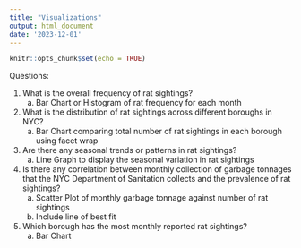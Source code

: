 ```yaml
---
title: "Visualizations"
output: html_document
date: '2023-12-01'
---
```


```r
knitr::opts_chunk$set(echo = TRUE)
```

Questions:

1. What is the overall frequency of rat sightings? 
    a. Bar Chart or Histogram of rat frequency for each month
    
2. What is the distribution of rat sightings across different boroughs in NYC?
    a. Bar Chart comparing total number of rat sightings in each borough using facet wrap
    
3. Are there any seasonal trends or patterns in rat sightings?
    a. Line Graph to display the seasonal variation in rat sightings
    
4. Is there any correlation between monthly collection of garbage tonnages that the NYC Department of Sanitation collects and the prevalence of rat sightings?
    a. Scatter Plot of monthly garbage tonnage against number of rat sightings 
    b. Include line of best fit
    
5. Which borough has the most monthly reported rat sightings?
    a. Bar Chart 